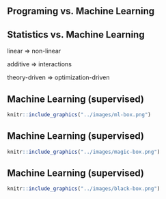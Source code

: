 ## Programing vs. Machine Learning  {.center data-background=../images/programing-ml.png data-background-size=contain}


## Statistics vs. Machine Learning {.emphasizedabit}

linear $\Rightarrow$ non-linear

additive $\Rightarrow$ interactions

theory-driven $\Rightarrow$ optimization-driven


## Machine Learning (supervised)

```r
knitr::include_graphics("../images/ml-box.png")
```

## Machine Learning (supervised)

```r
knitr::include_graphics("../images/magic-box.png")
```

## Machine Learning (supervised)

```r
knitr::include_graphics("../images/black-box.png")
```
